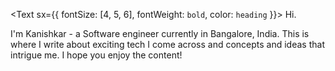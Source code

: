 <Text sx={{ fontSize: [4, 5, 6], fontWeight: `bold`, color: `heading` }}>
  Hi.
</Text>

I'm Kanishkar - a Software engineer currently in Bangalore, India. This is where I write about exciting tech I come across and concepts and ideas that intrigue me. I hope you enjoy the content!